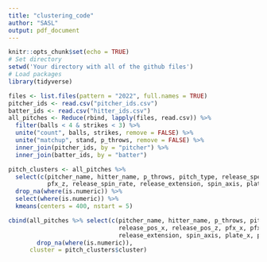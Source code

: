 ```yaml
---
title: "clustering_code"
author: "SASL"
output: pdf_document
---
```


```r
knitr::opts_chunk$set(echo = TRUE)
# Set directory
setwd('Your directory with all of the github files')
# Load packages
library(tidyverse)
```

```r
files <- list.files(pattern = "2022", full.names = TRUE)
pitcher_ids <- read.csv("pitcher_ids.csv")
batter_ids <- read.csv("hitter_ids.csv")
all_pitches <- Reduce(rbind, lapply(files, read.csv)) %>%
  filter(balls < 4 & strikes < 3) %>%
  unite("count", balls, strikes, remove = FALSE) %>%
  unite("matchup", stand, p_throws, remove = FALSE) %>% 
  inner_join(pitcher_ids, by = "pitcher") %>% 
  inner_join(batter_ids, by = "batter")
```

```r
pitch_clusters <- all_pitches %>% 
  select(c(pitcher_name, hitter_name, p_throws, pitch_type, release_speed, release_pos_x, release_pos_z, pfx_x, 
           pfx_z, release_spin_rate, release_extension, spin_axis, plate_x, plate_z)) %>% 
  drop_na(where(is.numeric)) %>% 
  select(where(is.numeric)) %>% 
  kmeans(centers = 400, nstart = 5)

cbind(all_pitches %>% select(c(pitcher_name, hitter_name, p_throws, pitch_type, release_speed, 
                               release_pos_x, release_pos_z, pfx_x, pfx_z, release_spin_rate, 
                               release_extension, spin_axis, plate_x, plate_z)) %>% 
        drop_na(where(is.numeric)), 
      cluster = pitch_clusters$cluster) 
```

